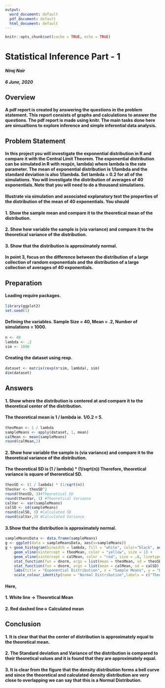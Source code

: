 ---
output:
  word_document: default
  pdf_document: default
  html_document: default
---

```{r global_opts, include=FALSE}
knitr::opts_chunk$set(cache = TRUE, echo = TRUE)
```
# Statistical Inference Part - 1
#### *Niraj Nair*
#### *6 June, 2020*

## Overview
#### A pdf report is created by answering the questions in the problem statement. This report consists of graphs and calculations to answer the questions. The pdf report is made using knitr. The main tasks done here are simualtions to explore inference and simple inferential data analysis.

## Problem Statement
#### In this project you will investigate the exponential distribution in R and compare it with the Central Limit Theorem. The exponential distribution can be simulated in R with rexp(n, lambda) where lambda is the rate parameter. The mean of exponential distribution is 1/lambda and the standard deviation is also 1/lambda. Set lambda = 0.2 for all of the simulations. You will investigate the distribution of averages of 40 exponentials. Note that you will need to do a thousand simulations.

#### Illustrate via simulation and associated explanatory text the properties of the distribution of the mean of 40 exponentials. You should

#### 1. Show the sample mean and compare it to the theoretical mean of the distribution.
#### 2. Show how variable the sample is (via variance) and compare it to the theoretical variance of the distribution.
#### 3. Show that the distribution is approximately normal.

#### In point 3, focus on the difference between the distribution of a large collection of random exponentials and the distribution of a large collection of averages of 40 exponentials.

## Preparation

#### Loading require packages.

```{r prep}
library(ggplot2)
set.seed(1)
```
#### Defining the variables. Sample Size = 40, Mean = .2, Number of simulations = 1000.
```{r defVar}
n <- 40
lambda <- .2
sim <- 1000
```
#### Creating the dataset using rexp.
```{r dataSet}
dataset <- matrix(rexp(n*sim, lambda), sim)
dim(dataset)
```
## Answers 
#### 1. Show where the distribution is centered at and compare it to the theoretical center of the distribution.
#### __The theoretical mean is 1 / lambda ie. 1/0.2 = 5.__
```{r mean}
theoMean <- 1 / lambda
sampleMeans <- apply(dataset, 1, mean)
calMean <- mean(sampleMeans)
round(calMean,2)
```
#### 2. Show how variable the sample is (via variance) and compare it to the theoretical variance of the distribution.
#### The theoretical SD is (1 / lambda) * (1/sqrt(n)) Therefore, theoretical variance is square of theroretical SD.
```{r variance}
theoSD <- (1 / lambda) * (1/sqrt(n))
theoVar <- theoSD^2
round(theoSD, 3)#Theoretical SD
round(theoVar, 3) #Theoretical Variance
calVar <- var(sampleMeans)
calSD <- sd(sampleMeans)
round(calSD, 3) #Calculated SD
round(calVar,3) #Calculated Variance
```
#### 3.Show that the distribution is approximately normal.
```{r normal}
sampleMeansData <- data.frame(sampleMeans)
g <- ggplot(data = sampleMeansData, aes(x=sampleMeans)) 
g + geom_histogram(binwidth = lambda, fill = "white", color="black", aes(y = ..density..), show.legend = TRUE, legendPosition = "top") +
    geom_vline(xintercept = theoMean, color = "yellow", size = 1) +
    geom_vline(xintercept = calMean, color = "red", size = .8, linetype = "dashed") +
    stat_function(fun = dnorm, args = list(mean = theoMean, sd = theoSD), aes(color = "green"), size = 1) +
    stat_function(fun = dnorm, args = list(mean = calMean, sd = calSD), aes(color = "magenta"), size = 1) + 
    labs(title = "Exponential Distribution", x = "Sample Means", y = "Density")+
    scale_colour_identity(name = "Normal Distribution",labels = c("Theoretical", "Calculated"),guide = "legend")
```

#### Here,
#### 1. White line -> Theoretical Mean
#### 2. Red dashed line-> Calculated mean

## Conclusion

#### 1. It is clear that that the center of distribution is approximately equal to the theoretical mean.
#### 2. The Standard deviation and Variance of the distribution is compared to their theoretical values and it is found that they are approximately equal.
#### 3. It is clear from the figure that the density distribution forms a bell curve and since the theoretical and calculated density distribution are very close to overlapping we can say that this is a Normal Distribution.































